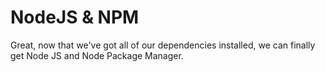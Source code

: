 # NodeJS & NPM

Great, now that we've got all of our dependencies installed, we can finally get Node JS and Node Package Manager.

